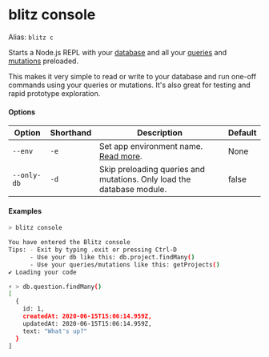 # blitz console

Alias: `blitz c`

Starts a Node.js REPL with your [database](./database-overview) and all
your [queries](./query-resolvers) and [mutations](./mutation-resolvers)
preloaded.

This makes it very simple to read or write to your database and run
one-off commands using your queries or mutations. It's also great for
testing and rapid prototype exploration.

#### Options

| Option      | Shorthand | Description                                                                           | Default |
| ----------- | --------- | ------------------------------------------------------------------------------------- | ------- |
| `--env`     | `-e`      | Set app environment name. [Read more](/docs/custom-environments#custom-environments). | None    |
| `--only-db` | `-d`      | Skip preloading queries and mutations. Only load the database module.                 | false   |

#### Examples

```bash
> blitz console

You have entered the Blitz console
Tips: - Exit by typing .exit or pressing Ctrl-D
      - Use your db like this: db.project.findMany()
      - Use your queries/mutations like this: getProjects()
✔ Loading your code

⚡ > db.question.findMany()
[
  {
    id: 1,
    createdAt: 2020-06-15T15:06:14.959Z,
    updatedAt: 2020-06-15T15:06:14.959Z,
    text: "What's up?"
  }
]
```
